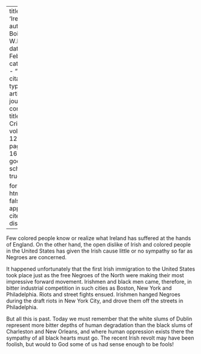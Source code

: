 
---
title: 'Ireland'
author: Du Bois, W.E.B.
date: Feb. 1916
categories: 
  - ""
citation: 
  type: article-journal
  container-title: The Crisis
  volume: 12
  issue: 4
  page: 166-167
google-scholar: true

format:
  html:
    toc: false
    appendix-cite-as: display
---


Few colored people know or realize what Ireland has suffered at the hands of England. On the other hand, the open dislike of Irish and colored people in the United States has given the Irish cause little or no sympathy so far as Negroes are concerned.

It happened unfortunately that the first Irish immigration to the United States took place just as the free Negroes of the North were making their most impressive forward movement. Irishmen and black men came, therefore, in bitter industrial competition in such cities as Boston, New York and Philadelphia. Riots and street fights ensued. Irishmen hanged Negroes during the draft riots in New York City, and drove them off the streets in Philadelphia.

But all this is past. Today we must remember that the white slums of Dublin represent more bitter depths of human degradation than the black slums of Charleston and New Orleans, and where human oppression exists there the sympathy of all black hearts must go. The recent Irish revolt may have been foolish, but would to God some of us had sense enough to be fools!

